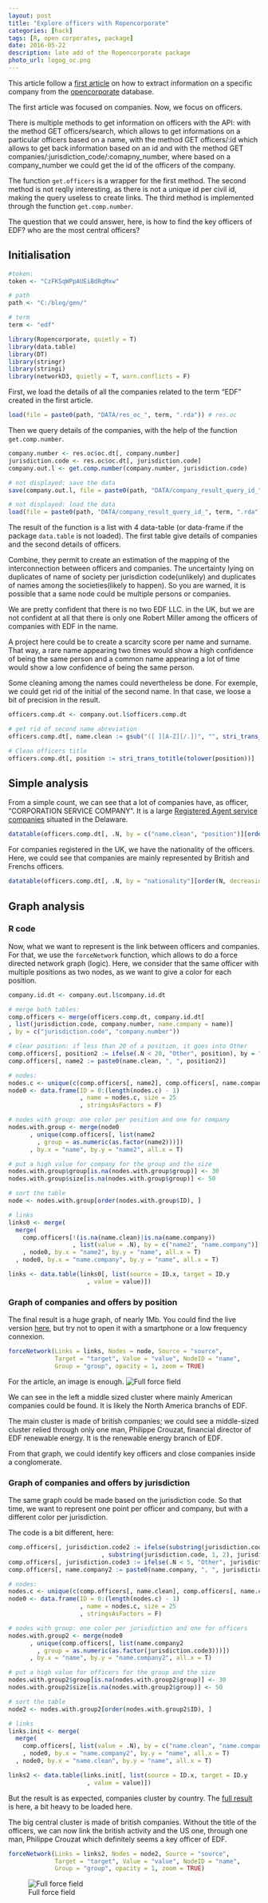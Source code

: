 ```yaml
---
layout: post
title: "Explore officers with Ropencorporate"
categories: [hack]
tags: [R, open corporates, package]
date: 2016-05-22
description: late add of the Ropencorporate package
photo_url: logog_oc.png
---
```



This article follow a [first article](http://data-laborer.eu/2016/05/Presentation_of_the_Ropencorporate_package.html) on how to extract information on a specific company from the [opencorporate](http://api.opencorporates.com/) database. 

The first article was focused on companies. Now, we focus on officers.

There is multiple methods to get information on officers with the API: with the method GET officers/search, which allows to get informations on a particular officers based on a name, with the method GET officers/:id which allows to get back information based on an id and with the method GET companies/:jurisdiction_code/:comapny_number, where based on a company_number we could get the id of the officers of the company.

The function `get.officers` is a wrapper for the first method.
The second method is not reqlly interesting, as there is not a unique id per civil id, making the query useless to create links.
The third method is implemented through the function `get.comp.number`.

The question that we could answer, here, is how to find the key officers of EDF? who are the most central officers?

## Initialisation

```r
#token:
token <- "CzFKSqWPpAUEiBdRqMxw"

# path
path <- "C:/blog/gen/"

# term
term <- "edf"
```

```r
library(Ropencorporate, quietly = T)
library(data.table)
library(DT)
library(stringr)
library(stringi)
library(networkD3, quietly = T, warn.conflicts = F)
```

First, we load the details of all the companies related to the term "EDF" created in the first article.

```r
load(file = paste0(path, "DATA/res_oc_", term, ".rda")) # res.oc
```

Then we query details of the companies, with the help of the function `get.comp.number`.

```r
company.number <- res.oc$oc.dt[, company.number]
jurisdiction.code <- res.oc$oc.dt[, jurisdiction.code]
company.out.l <- get.comp.number(company.number, jurisdiction.code)
```

```r
# not displayed: save the data
save(company.out.l, file = paste0(path, "DATA/company_result_query_id_", term, ".rda"))
```

```r
# not displayed: load the data
load(file = paste0(path, "DATA/company_result_query_id_", term, ".rda")) # company.out.l
```

The result of the function is a list with 4 data-table (or data-frame if the package `data.table` is not loaded). The first table give details of companies and the second details of officers.

Combine, they permit to create an estimation of the mapping of the interconnection between officers and companies.
The uncertainty lying on duplicates of name of society per jurisdiction code(unlikely) and duplicates of names among the societies(likely to happen). So you are warned, it is possible that a same node could be multiple persons or companies.

We are pretty confident that there is no two EDF LLC. in the UK, but we are not confident at all that there is only one Robert Miller among the officers of companies with EDF in the name.

A project here could be to create a scarcity score per name and surname. That way, a rare name appearing two times would show a high confidence of being the same person and a common name appearing a lot of time would show a low confidence of being the same person.

Some cleaning among the names could nevertheless be done. For exemple, we could get rid of the initial of the second name. In that case, we loose a bit of precision in the result.

```r
officers.comp.dt <- company.out.l$officers.comp.dt

# get rid of second name abreviation
officers.comp.dt[, name.clean := gsub("([ ][A-Z][/.])", "", stri_trans_totitle(tolower(name)))]

# Clean officers title
officers.comp.dt[, position := stri_trans_totitle(tolower(position))]
```

## Simple analysis

From a simple count, we can see that a lot of companies have, as officer, "CORPORATION SERVICE COMPANY". It is a large [Registered Agent service companies](https://en.wikipedia.org/wiki/Corporation_Service_Company) situated in the Delaware.

```r
datatable(officers.comp.dt[, .N, by = c("name.clean", "position")][order(N, decreasing = T)])
```

For companies registered in the UK, we have the nationality of the officers. Here, we could see that companies are mainly represented by British and Frenchs officers.

```r
datatable(officers.comp.dt[, .N, by = "nationality"][order(N, decreasing = T)])
```

## Graph analysis

### R code

Now, what we want to represent is the link between officers and companies.
For that, we use the `forceNetwork` function, which allows to do a force directed network graph (logic).
Here, we consider that the same officer with multiple positions as two nodes, as we want to give a color for each position.

```r
company.id.dt <- company.out.l$company.id.dt

# merge both tables:
comp.officers <- merge(officers.comp.dt, company.id.dt[
, list(jurisdiction.code, company.number, name.company = name)]
, by = c("jurisdiction.code", "company.number"))

# clear position: if less than 20 of a position, it goes into Other
comp.officers[, position2 := ifelse(.N < 20, "Other", position), by = "position"]
comp.officers[, name2 := paste0(name.clean, ", ", position2)]

# nodes:
nodes.c <- unique(c(comp.officers[, name2], comp.officers[, name.company]))
node0 <- data.frame(ID = 0:(length(nodes.c) - 1)
                    , name = nodes.c, size = 25
                    , stringsAsFactors = F)

# nodes with group: one color per position and one for company
nodes.with.group <- merge(node0
      , unique(comp.officers[, list(name2
        , group = as.numeric(as.factor(name2)))])
      , by.x = "name", by.y = "name2", all.x = T)

# put a high value for company for the group and the size
nodes.with.group$group[is.na(nodes.with.group$group)] <- 30
nodes.with.group$size[is.na(nodes.with.group$group)] <- 50

# sort the table
node <- nodes.with.group[order(nodes.with.group$ID), ]

# links 
links0 <- merge(
  merge(
    comp.officers[!(is.na(name.clean)|is.na(name.company))
                  , list(value = .N), by = c("name2", "name.company")]
    , node0, by.x = "name2", by.y = "name", all.x = T)
  , node0, by.x = "name.company", by.y = "name", all.x = T)

links <- data.table(links0[, list(source = ID.x, target = ID.y
                      , value = value)])
```

### Graph of companies and offers by position 

The final result is a huge graph, of nearly 1Mb. You could find the live version [here](http://data-laborer.eu/Pages/Force_field_officers.html), but try not to open it with a smartphone or a low frequency connexion.

```r
forceNetwork(Links = links, Nodes = node, Source = "source",
             Target = "target", Value = "value", NodeID = "name",
             Group = "group", opacity = 1, zoom = TRUE)
```

For the article, an image is enough.
![Full force field](../image/Open_corporqte_edf_officers_force_network.png)

We can see in the left a middle sized cluster where mainly American companies could be found. It is likely the North America branchs of EDF.

The main cluster is made of british companies; we could see a middle-sized cluster relied through only one man, Philippe Crouzat, financial director of EDF renewable energy. It is the renewable energy branch of EDF.

From that graph, we could identify key officers and close companies inside a conglomerate.

### Graph of companies and offers by jurisdiction

The same graph could be made based on the jurisdiction code.
So that time, we want to represent one point per officer and company, but with a different color per jurisdiction.

The code is a bit different, here:

```r
comp.officers[, jurisdiction.code2 := ifelse(substring(jurisdiction.code, 1, 2) %in% c("us", "ca")
                          , substring(jurisdiction.code, 1, 2), jurisdiction.code)]
comp.officers[, jurisdiction.code3 := ifelse(.N < 5, "Other", jurisdiction.code2), by = "jurisdiction.code2"]
comp.officers[, name.company2 := paste0(name.company, ", ", jurisdiction.code3)]

# nodes:
nodes.c <- unique(c(comp.officers[, name.clean], comp.officers[, name.company2]))
node0 <- data.frame(ID = 0:(length(nodes.c) - 1)
                    , name = nodes.c, size = 25
                    , stringsAsFactors = F)

# nodes with group: one color per jurisdiction and one for officers
nodes.with.group2 <- merge(node0
      , unique(comp.officers[, list(name.company2 
        , group = as.numeric(as.factor(jurisdiction.code3)))])
      , by.x = "name", by.y = "name.company2", all.x = T)

# put a high value for officers for the group and the size
nodes.with.group2$group[is.na(nodes.with.group2$group)] <- 30
nodes.with.group2$size[is.na(nodes.with.group2$group)] <- 50

# sort the table
node2 <- nodes.with.group2[order(nodes.with.group2$ID), ]

# links 
links.init <- merge(
  merge(
    comp.officers[, list(value = .N), by = c("name.clean", "name.company2")]
    , node0, by.x = "name.company2", by.y = "name", all.x = T)
  , node0, by.x = "name.clean", by.y = "name", all.x = T)

links2 <- data.table(links.init[, list(source = ID.x, target = ID.y
                      , value = value)])
```

But the result is as expected, companies cluster by country. The [full result](http://data-laborer.eu/Pages/Force_field_company.html) is here, a bit heavy to be loaded here.

The big central cluster is made of british companies. Without the title of the officers, we can now link the british activity and the US one, through one man, Philippe Crouzat which definitely seems a key officer of EDF.

```r
forceNetwork(Links = links2, Nodes = node2, Source = "source",
             Target = "target", Value = "value", NodeID = "name",
             Group = "group", opacity = 1, zoom = TRUE)
```

![Full force field](../image/Open_corporqte_edf_jurisdiction_force_network.png)
